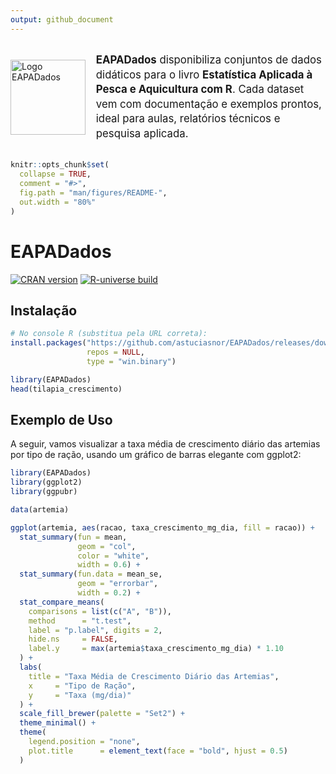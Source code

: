 ```yaml
---
output: github_document
---
```


<div style="display:flex;align-items:center;margin-bottom:1em">
  <img src="man/figures/logo_pacote_eapadados.png" width="120" alt="Logo EAPADados"/>
  <p style="margin-left:1em;font-size:1.2em;line-height:1.4;">
    <strong>EAPADados</strong> disponibiliza conjuntos de dados didáticos para o livro
    <strong>Estatística Aplicada à Pesca e Aquicultura com R</strong>. Cada dataset
    vem com documentação e exemplos prontos, ideal para aulas, relatórios técnicos
    e pesquisa aplicada.
  </p>
</div>

<!-- README.md is generated from README.Rmd. Please edit that file -->

```r
knitr::opts_chunk$set(
  collapse = TRUE,
  comment = "#>",
  fig.path = "man/figures/README-",
  out.width = "80%"
)
```

# EAPADados

[![CRAN version](https://www.r-pkg.org/badges/version/EAPADados)](https://CRAN.R-project.org/package=EAPADados)
[![R-universe build](https://astuciasnor.r-universe.dev/badges/EAPADados)](https://astuciasnor.r-universe.dev)

<!-- badges: start -->

<!-- badges: end -->

## Instalação

```r

# No console R (substitua pela URL correta):
install.packages("https://github.com/astuciasnor/EAPADados/releases/download/v0.1.1/EAPADados_0.1.1.zip",
                 repos = NULL,
                 type = "win.binary")

library(EAPADados)
head(tilapia_crescimento)
```

## Exemplo de Uso

A seguir, vamos visualizar a taxa média de crescimento diário das artemias por tipo de ração, usando um gráfico de barras elegante com ggplot2:

```r
library(EAPADados)
library(ggplot2)
library(ggpubr)

data(artemia)

ggplot(artemia, aes(racao, taxa_crescimento_mg_dia, fill = racao)) +
  stat_summary(fun = mean,
               geom = "col",
               color = "white",
               width = 0.6) +
  stat_summary(fun.data = mean_se,
               geom = "errorbar",
               width = 0.2) +
  stat_compare_means(
    comparisons = list(c("A", "B")),
    method      = "t.test",
    label = "p.label", digits = 2,
    hide.ns     = FALSE,
    label.y     = max(artemia$taxa_crescimento_mg_dia) * 1.10
  ) +
  labs(
    title = "Taxa Média de Crescimento Diário das Artemias",
    x     = "Tipo de Ração",
    y     = "Taxa (mg/dia)"
  ) +
  scale_fill_brewer(palette = "Set2") +
  theme_minimal() +
  theme(
    legend.position = "none",
    plot.title      = element_text(face = "bold", hjust = 0.5)
  )


```
